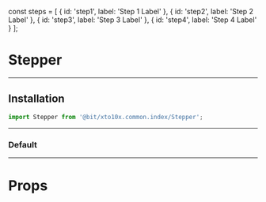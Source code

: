 const steps = [
  {
    id: 'step1',
    label: 'Step 1 Label'
  },
  {
    id: 'step2',
    label: 'Step 2 Label'
  },
  {
    id: 'step3',
    label: 'Step 3 Label'
  },
  {
    id: 'step4',
    label: 'Step 4 Label'
  }
];

<Meta title="Molecules/Stepper" component={Stepper} />

# Stepper

---

## Installation

```jsx
import Stepper from '@bit/xto10x.common.index/Stepper';
```

---

### Default

<Preview>
  <Story name="Default">
    <Box width= '100%'>
      <Stepper labels={steps} activeIndex={1} />
    </Box>
  </Story>
</Preview>

---

# Props

<Props of={Stepper} />
